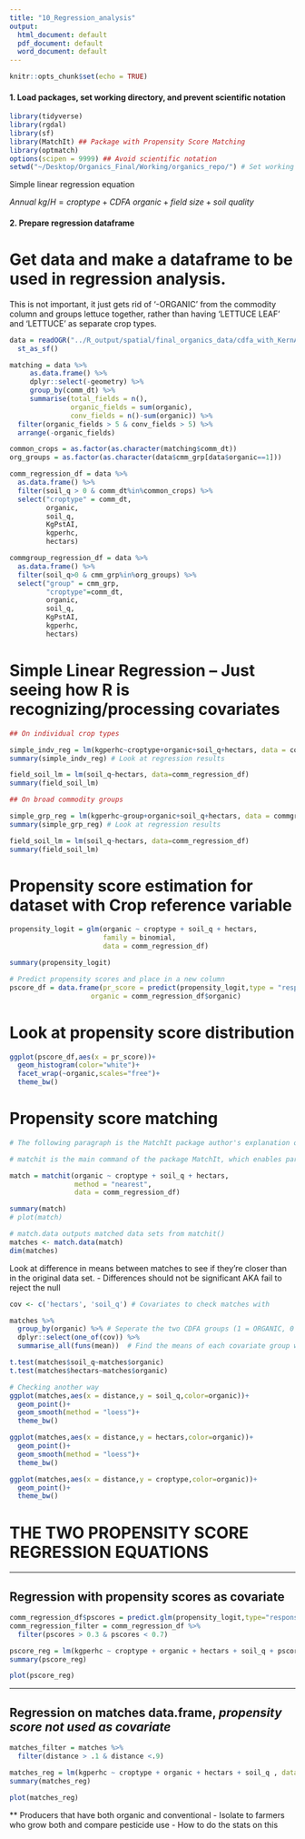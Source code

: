 ```yaml
---
title: "10_Regression_analysis"
output:
  html_document: default
  pdf_document: default
  word_document: default
---
```


```r
knitr::opts_chunk$set(echo = TRUE)
```

#### 1. Load packages, set working directory, and prevent scientific notation
```r
library(tidyverse)
library(rgdal)
library(sf)
library(MatchIt) ## Package with Propensity Score Matching
library(optmatch)
options(scipen = 9999) ## Avoid scientific notation
setwd("~/Desktop/Organics_Final/Working/organics_repo/") # Set working directory to make relative filepath names work

```

Simple linear regression equation

$Annual~kg/H = croptype + CDFA~organic + field~size + soil~quality$

#### 2. Prepare regression dataframe

# Get data and make a dataframe to be used in regression analysis. 
This is not important, it just gets rid of '-ORGANIC' from the commodity column and groups lettuce together, rather than having 'LETTUCE LEAF' and 'LETTUCE' as separate crop types. 
```r

data = readOGR("../R_output/spatial/final_organics_data/cdfa_with_KernAg_organics.shp") %>% 
  st_as_sf()

matching = data %>% 
     as.data.frame() %>% 
     dplyr::select(-geometry) %>% 
     group_by(comm_dt) %>% 
     summarise(total_fields = n(),
               organic_fields = sum(organic),
               conv_fields = n()-sum(organic)) %>% 
  filter(organic_fields > 5 & conv_fields > 5) %>% 
  arrange(-organic_fields)

common_crops = as.factor(as.character(matching$comm_dt))
org_groups = as.factor(as.character(data$cmm_grp[data$organic==1]))

comm_regression_df = data %>% 
  as.data.frame() %>% 
  filter(soil_q > 0 & comm_dt%in%common_crops) %>% 
  select("croptype" = comm_dt,
         organic,
         soil_q,
         KgPstAI,
         kgperhc,
         hectars)

commgroup_regression_df = data %>% 
  as.data.frame() %>% 
  filter(soil_q>0 & cmm_grp%in%org_groups) %>% 
  select("group" = cmm_grp,
         "croptype"=comm_dt,
         organic,
         soil_q,
         KgPstAI,
         kgperhc,
         hectars)
```

# Simple Linear Regression -- Just seeing how R is recognizing/processing covariates
```r
## On individual crop types

simple_indv_reg = lm(kgperhc~croptype+organic+soil_q+hectars, data = comm_regression_df) # Mainly to see how data is being read in regression
summary(simple_indv_reg) # Look at regression results

field_soil_lm = lm(soil_q~hectars, data=comm_regression_df)
summary(field_soil_lm)

## On broad commodity groups

simple_grp_reg = lm(kgperhc~group+organic+soil_q+hectars, data = commgroup_regression_df) # Mainly to see how data is being read in regression
summary(simple_grp_reg) # Look at regression results

field_soil_lm = lm(soil_q~hectars, data=comm_regression_df)
summary(field_soil_lm)
```

# Propensity score estimation for dataset with Crop reference variable
```r

propensity_logit = glm(organic ~ croptype + soil_q + hectars, 
                       family = binomial, 
                       data = comm_regression_df)

summary(propensity_logit)

# Predict propensity scores and place in a new column
pscore_df = data.frame(pr_score = predict(propensity_logit,type = "response"),
                    organic = comm_regression_df$organic)

```

# Look at propensity score distribution
```r
ggplot(pscore_df,aes(x = pr_score))+
  geom_histogram(color="white")+
  facet_wrap(~organic,scales="free")+
  theme_bw()
```


# Propensity score matching
```r
# The following paragraph is the MatchIt package author's explanation of the matchit() function that I use below

# matchit is the main command of the package MatchIt, which enables parametric models for causal inference to work better by selecting well-matched subsets of the original treated and control groups. MatchIt implements the suggestions of Ho, Imai, King, and Stuart (2004) for improving parametric statistical models by preprocessing data with nonparametric matching methods. MatchIt implements a wide range of sophisticated matching methods, making it possible to greatly reduce the dependence of causal inferences on hard-to-justify, but commonly made, statistical modeling assumptions. The software also easily fits into existing research practices since, after preprocessing with MatchIt, researchers can use whatever parametric model they would have used without MatchIt, but produce inferences with substantially more robustness and less sensitivity to modeling assumptions. 

match = matchit(organic ~ croptype + soil_q + hectars, 
                method = "nearest", 
                data = comm_regression_df)

summary(match)
# plot(match)

# match.data outputs matched data sets from matchit()
matches <- match.data(match)
dim(matches)
```


Look at difference in means between matches to see if they're closer than in the original data set. 
- Differences should not be significant AKA fail to reject the null
```r
cov <- c('hectars', 'soil_q') # Covariates to check matches with

matches %>%
  group_by(organic) %>% # Seperate the two CDFA groups (1 = ORGANIC, 0 = CONVENTIONAL)
  dplyr::select(one_of(cov)) %>%
  summarise_all(funs(mean))  # Find the means of each covariate group within the org or conv groups

t.test(matches$soil_q~matches$organic)
t.test(matches$hectars~matches$organic)

# Checking another way
ggplot(matches,aes(x = distance,y = soil_q,color=organic))+
  geom_point()+
  geom_smooth(method = "loess")+
  theme_bw()

ggplot(matches,aes(x = distance,y = hectars,color=organic))+
  geom_point()+
  geom_smooth(method = "loess")+
  theme_bw()

ggplot(matches,aes(x = distance,y = croptype,color=organic))+
  geom_point()+
  theme_bw()
```


# THE TWO PROPENSITY SCORE REGRESSION EQUATIONS
************
## Regression with **propensity scores as covariate**
```r

comm_regression_df$pscores = predict.glm(propensity_logit,type="response")
comm_regression_filter = comm_regression_df %>% 
  filter(pscores > 0.3 & pscores < 0.7)

pscore_reg = lm(kgperhc ~ croptype + organic + hectars + soil_q + pscores, data = comm_regression_filter)
summary(pscore_reg)

plot(pscore_reg)
```


************
## Regression on **matches data.frame**, *propensity score not used as covariate*
```r

matches_filter = matches %>% 
  filter(distance > .1 & distance <.9)

matches_reg = lm(kgperhc ~ croptype + organic + hectars + soil_q , data = matches_filter)
summary(matches_reg)

plot(matches_reg)

```


** Producers that have both organic and conventional
- Isolate to farmers who grow both and compare pesticide use 
- How to do the stats on this




